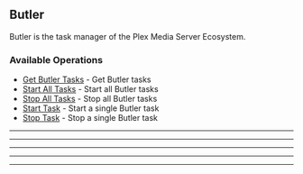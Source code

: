 
## Butler
Butler is the task manager of the Plex Media Server Ecosystem.


### Available Operations

* [Get Butler Tasks](/go/butler/get_butler_tasks) - Get Butler tasks
* [Start All Tasks](/go/butler/start_all_tasks) - Start all Butler tasks
* [Stop All Tasks](/go/butler/stop_all_tasks) - Stop all Butler tasks
* [Start Task](/go/butler/start_task) - Start a single Butler task
* [Stop Task](/go/butler/stop_task) - Stop a single Butler task

---
<GetButlerTasks />

---
<StartAllTasks />

---
<StopAllTasks />

---
<StartTask />

---
<StopTask />
